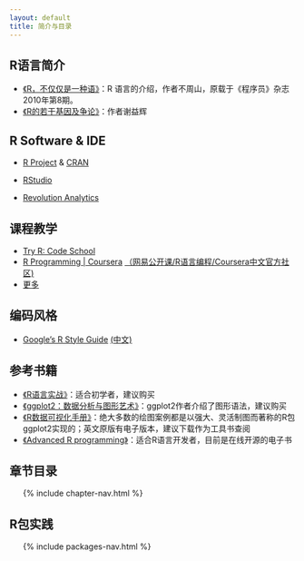 ---
layout: default
title: 简介与目录
---

## R语言简介

* [《R，不仅仅是一种语》](http://www.wentrue.net/blog/?p=1083)：R 语言的介绍，作者不周山，原载于《程序员》杂志2010年第8期。
* [《R的若干基因及争论》](http://yihui.name/cn/2012/09/equal-and-arrow/)：作者谢益辉

## R Software & IDE
* [R Project](http://www.r-project.org) & [CRAN](http://cran.r-project.org)

* [RStudio](https://www.rstudio.com/)
* [Revolution Analytics](http://www.revolutionanalytics.com)

## 课程教学
* [Try R: Code School](http://tryr.codeschool.com)
* [R Programming | Coursera](https://www.coursera.org/course/rprog) [（网易公开课/R语言编程/Coursera中文官方社区)](http://c.open.163.com/coursera/courseIntro.htm?cid=1299&tabNoJmp=1)
* [更多](http://r-notes.duanziwang.net/lectures.html)

## 编码风格
* [Google's R Style Guide](https://google-styleguide.googlecode.com/svn/trunk/Rguide.xml)  [(中文)](http://bbs.pinggu.org/thread-1410518-1-1.html)


## 参考书籍
* [《R语言实战》](http://book.douban.com/subject/20382244/)：适合初学者，建议购买
* [《ggplot2：数据分析与图形艺术》](http://book.douban.com/subject/24527091/)：ggplot2作者介绍了图形语法，建议购买
* [《R数据可视化手册》](http://book.douban.com/subject/25873705/)：绝大多数的绘图案例都是以强大、灵活制图而著称的R包ggplot2实现的；英文原版有电子版本，建议下载作为工具书查阅
* [《Advanced R programming》](http://adv-r.had.co.nz/)：适合R语言开发者，目前是在线开源的电子书




## 章节目录

<ul class="toc">
  {% include chapter-nav.html %}
</ul>



## R包实践

<ul class="toc">
  {% include packages-nav.html %}
</ul>
